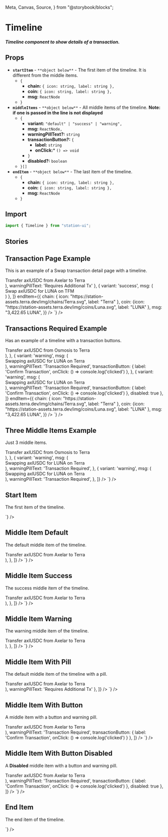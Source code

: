  Meta,
  Canvas,
  Source,
} from "@storybook/blocks";

<Meta title="Components/List Items/Timeline" />

# Timeline

##### Timeline component to show details of a transaction.

## Props
- **`startItem`** - `**object below**` - The first item of the timeline. It is different from the middle items.
  - `{`
    - **chain:** `{ icon: string, label: string },`
    - **coin:** `{ icon: string, label: string },`
    - **msg:** `ReactNode`
  - `}`
- **`middleItems`** - `**object below**` - All middle items of the timeline. **Note: if one is passed in the line is not displayed**
  - `{`
    - **variant:** `"default" | "success" | "warning",`
    - **msg:** `ReactNode,`
    - **warningPillText?:** `string`
    - **transactionButton?:** `{`
      - **label:** `string`
      - **onClick:*** `() => void`
    - `}`
    - **disabled?:** `boolean`
  - `}[]`
- **`endItem`** - `**object below**` - The last item of the timeline.
  - `{`
    - **chain:** `{ icon: string, label: string },`
    - **coin:** `{ icon: string, label: string },`
    - **msg:** `ReactNode`
  - `}`

## Import
```jsx
import { Timeline } from "station-ui";
```

## Stories

## Transaction Page Example
This is an example of a Swap transaction detail page with a timeline.
<div className="story_with_source_below">
  <Canvas of={TimelineStories.TransactionPageExample} />
  <Source code={`
    <Timeline
  startItem={{
    chain: { icon: "https://station-assets.terra.dev/img/chains/Axelar.svg", label: "Axelar" },
    coin: {icon: "https://station-assets.terra.dev/img/coins/axlUSDC.svg", label: "axlUSDC" },
    msg: "1,500 axlUSDC",
  }}
  middleItems={[
    {
      variant: 'success',
      msg: (
        <div>Transfer <span>axlUSDC</span> from <span>Axelar</span> to <span>Terra</span></div>
      ),
      warningPillText: 'Requires Additional Tx'
    },
    {
      variant: 'success',
      msg: (
        <div>Swap <span>axlUSDC</span> for <span>LUNA</span> on <span>TFM</span></div>
      )
    },
  ]}
  endItem={{
    chain: { icon: "https://station-assets.terra.dev/img/chains/Terra.svg", label: "Terra" },
    coin: {icon: "https://station-assets.terra.dev/img/coins/Luna.svg", label: "LUNA" },
    msg: "3,422.65 LUNA",
  }}
/>
  `} />
</div>

## Transactions Required Example
Has an example of a timeline with a transaction buttons.
<div className="story_with_source_below">
  <Canvas of={TimelineStories.TransactionsRequiredExample} />
  <Source code={`
    <Timeline
  startItem={{
    chain: { icon: "https://station-assets.terra.dev/img/chains/Osmosis.svg", label: "Osmosis" },
    coin: {icon: "https://station-assets.terra.dev/img/coins/axlUSDC.svg", label: "axlUSDC" },
    msg: "1,500 axlUSDC",
  }}
  middleItems={[
    {
      variant: 'success',
      msg: (
        <div>Transfer <span>axlUSDC</span> from <span>Osmosis</span> to <span>Terra</span></div>
      ),
    },
    {
      variant: 'warning',
      msg: (
        <div>Swapping <span>axlUSDC</span> for <span>LUNA</span> on <span>Terra</span></div>
      ),
      warningPillText: 'Transaction Required',
      transactionButton: {
        label: 'Confirm Transaction',
        onClick: () => console.log('clicked')
      },
    },
    {
      variant: 'warning',
      msg: (
        <div>Swapping <span>axlUSDC</span> for <span>LUNA</span> on <span>Terra</span></div>
      ),
      warningPillText: 'Transaction Required',
      transactionButton: {
        label: 'Confirm Transaction',
        onClick: () => console.log('clicked')
      },
      disabled: true
    },
  ]}
  endItem={{
    chain: { icon: "https://station-assets.terra.dev/img/chains/Terra.svg", label: "Terra" },
    coin: {icon: "https://station-assets.terra.dev/img/coins/Luna.svg", label: "LUNA" },
    msg: "3,422.65 LUNA",
  }}
/>
  `} />
</div>

## Three Middle Items Example
Just 3 middle items.
<div className="story_with_source_below">
  <Canvas of={TimelineStories.ThreeMiddleItemsExample} />
  <Source code={`
    <Timeline
  middleItems={[
    {
      variant: 'success',
      msg: (
        <div>Transfer <span>axlUSDC</span> from <span>Osmosis</span> to <span>Terra</span></div>
      ),
    },
    {
      variant: 'warning',
      msg: (
        <div>Swapping <span>axlUSDC</span> for <span>LUNA</span> on <span>Terra</span></div>
      ),
      warningPillText: 'Transaction Required',
    },
    {
      variant: 'warning',
      msg: (
        <div>Swapping <span>axlUSDC</span> for <span>LUNA</span> on <span>Terra</span></div>
      ),
      warningPillText: 'Transaction Required',
    },
  ]}
/>
  `} />
</div>

## Start Item
The first item of the timeline.
<div className="story_with_source_below">
  <Canvas of={TimelineStories.StartItem} />
  <Source code={`
    <Timeline
  startItem={{
    chain: { icon: "https://station-assets.terra.dev/img/chains/Axelar.svg", label: "Axelar" },
    coin: {icon: "https://station-assets.terra.dev/img/coins/axlUSDC.svg", label: "axlUSDC" },
    msg: "1,500 axlUSDC",
  }}
/>
  `} />
</div>

## Middle Item Default
The default middle item of the timeline.
<div className="story_with_source_below">
  <Canvas of={TimelineStories.MiddleItemDefault} />
  <Source code={`
    <Timeline
  middleItems={[
    {
      variant: 'default',
      msg: (
        <div>
          Transfer <span>axlUSDC</span> from <span>Axelar</span> to <span>Terra</span>
        </div>
      ),
    },
  ]}
/>
  `} />
</div>

## Middle Item Success
The success middle item of the timeline.
<div className="story_with_source_below">
  <Canvas of={TimelineStories.MiddleItemSuccess} />
  <Source code={`
    <Timeline
  middleItems={[
    {
      variant: 'success',
      msg: (
        <div>
          Transfer <span>axlUSDC</span> from <span>Axelar</span> to <span>Terra</span>
        </div>
      ),
    },
  ]}
/>
  `} />
</div>

## Middle Item Warning
The warning middle item of the timeline.
<div className="story_with_source_below">
  <Canvas of={TimelineStories.MiddleItemWarning} />
  <Source code={`
    <Timeline
  middleItems={[
    {
      variant: 'warning',
      msg: (
        <div>
          Transfer <span>axlUSDC</span> from <span>Axelar</span> to <span>Terra</span>
        </div>
      ),
    },
  ]}
/>
  `} />
</div>

## Middle Item With Pill
The default middle item of the timeline with a pill.
<div className="story_with_source_below">
  <Canvas of={TimelineStories.MiddleItemWithPill} />
  <Source code={`
    <Timeline
  middleItems={[
    {
      variant: 'default',
      msg: (
        <div>
          Transfer <span>axlUSDC</span> from <span>Axelar</span> to <span>Terra</span>
        </div>
      ),
      warningPillText: 'Requires Additional Tx'
    },
  ]}
/>
  `} />
</div>

## Middle Item With Button
A middle item with a button and warning pill.
<div className="story_with_source_below">
  <Canvas of={TimelineStories.MiddleItemWithButton} />
  <Source code={`
    <Timeline
  middleItems={[
    {
      variant: 'warning',
      msg: (
        <div>
          Transfer <span>axlUSDC</span> from <span>Axelar</span> to <span>Terra</span>
        </div>
      ),
      warningPillText: 'Transaction Required',
      transactionButton: {
        label: 'Confirm Transaction',
        onClick: () => console.log('clicked')
      }
    },
  ]}
/>
  `} />
</div>

## Middle Item With Button Disabled
A **Disabled** middle item with a button and warning pill.
<div className="story_with_source_below">
  <Canvas of={TimelineStories.MiddleItemWithButtonDisabled} />
  <Source code={`
    <Timeline
  middleItems={[
    {
      variant: 'warning',
      msg: (
        <div>
          Transfer <span>axlUSDC</span> from <span>Axelar</span> to <span>Terra</span>
        </div>
      ),
      warningPillText: 'Transaction Required',
      transactionButton: {
        label: 'Confirm Transaction',
        onClick: () => console.log('clicked')
      },
      disabled: true
    },
  ]}
/>
  `} />
</div>

## End Item
The end item of the timeline.
<div className="story_with_source_below">
  <Canvas of={TimelineStories.EndItem} />
  <Source code={`
    <Timeline
  endItem={{
    chain: { icon: "https://station-assets.terra.dev/img/chains/Terra.svg", label: "Terra" },
    coin: {icon: "https://station-assets.terra.dev/img/coins/Luna.svg", label: "LUNA" },
    msg: "3,422.65 LUNA",
  }}
/>
  `} />
</div>

<br />
<br />
<br />
<br />
<br />
<br />
<br />
<br />
<br />
<br />
<br />
<br />
<br />
<br />
<br />
<br />
<br />
<br />
<br />
<br />
<br />
